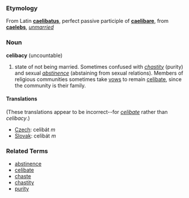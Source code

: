 ===Etymology===
From Latin '''[[caelibatus]]''', perfect passive participle of '''[[caelibare]]''', from '''[[caelebs]]''', ''[[unmarried]]''

===Noun===
'''celibacy''' (uncountable)

# state of not being married.  Sometimes confused with ''[[chastity]]'' (purity) and sexual ''[[abstinence]]'' (abstaining from sexual relations).  Members of religious communities sometimes take [[vow]]s to remain [[celibate]], since the community is their family.

====Translations====
(These translations appear to be incorrect--for ''[[celibate]]'' rather than ''celibacy''.)

*[[Czech]]: celibát  ''m''
*[[Slovak]]: celibát ''m''

===Related Terms===
*[[abstinence]]
*[[celibate]]
*[[chaste]]
*[[chastity]]
*[[purity]]